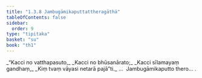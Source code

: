 ```yaml
---
title: "1.3.8 Jambugāmikaputtattheragāthā"
tableOfContents: false
sidebar:
  order: 9
type: "tipitaka"
basket: "su"
book: "th1"
---
```



<DynamicBreadcrumb />

<Division number="28" book="th1">

<Paragraph number="64" type="verses" book="th1">
_“Kacci no vatthapasuto,_  
_Kacci no bhūsanārato;_  
_Kacci sīlamayaṃ gandhaṃ,_  
_Kiṃ tvaṃ vāyasi netarā pajā”ti._  


</Paragraph>
</Division>

<Paragraph number="65" type="center" book="th1">
…  Jambugāmikaputto thero… .
</Paragraph>